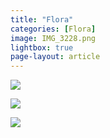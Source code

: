 ```yaml
---
title: "Flora"
categories: [Flora]
image: IMG_3228.png
lightbox: true
page-layout: article
---
```


![](images/IMG_2593.jpg){group="Flora"}

![](images/IMG_3228.jpg){group="Flora"}

![](images/IMG_2563.jpg){group="Flora"}


```{=html}
<style>
p {text-indent: 0px}
</style>
```
